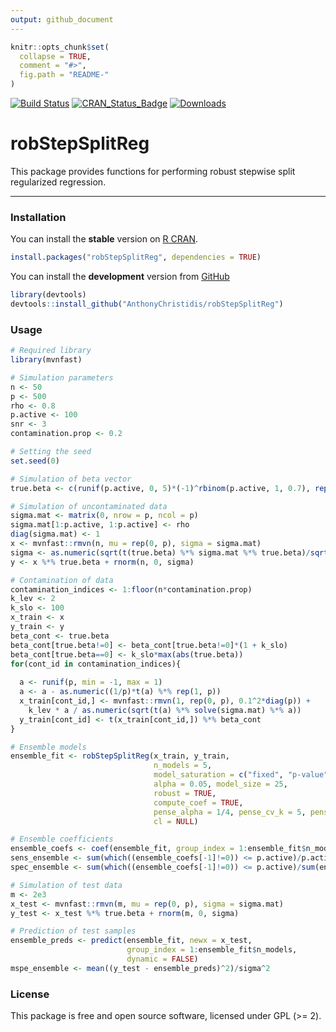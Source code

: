 ```yaml
---
output: github_document
---
```


```r
knitr::opts_chunk$set(
  collapse = TRUE,
  comment = "#>",
  fig.path = "README-"
)
```

[![Build Status](https://app.travis-ci.com/AnthonyChristidis/robStepSplitReg.svg?branch=master)](https://app.travis-ci.com/AnthonyChristidis/robStepSplitReg) [![CRAN\_Status\_Badge](http://www.r-pkg.org/badges/version/robStepSplitReg)](https://cran.r-project.org/package=robStepSplitReg) [![Downloads](http://cranlogs.r-pkg.org/badges/robStepSplitReg)](https://cran.r-project.org/package=robStepSplitReg)

robStepSplitReg
================

This package provides functions for performing robust stepwise split regularized regression.

---------------------------------------------------------------------------------------------

### Installation

You can install the **stable** version on [R CRAN](https://cran.r-project.org/package=robStepSplitReg).

```r
install.packages("robStepSplitReg", dependencies = TRUE)
```

You can install the **development** version from [GitHub](https://github.com/AnthonyChristidis/robStepSplitReg)

``` r
library(devtools)
devtools::install_github("AnthonyChristidis/robStepSplitReg")
```

### Usage

``` r
# Required library
library(mvnfast)

# Simulation parameters
n <- 50
p <- 500
rho <- 0.8
p.active <- 100
snr <- 3
contamination.prop <- 0.2

# Setting the seed
set.seed(0)

# Simulation of beta vector
true.beta <- c(runif(p.active, 0, 5)*(-1)^rbinom(p.active, 1, 0.7), rep(0, p - p.active))

# Simulation of uncontaminated data 
sigma.mat <- matrix(0, nrow = p, ncol = p)
sigma.mat[1:p.active, 1:p.active] <- rho
diag(sigma.mat) <- 1
x <- mvnfast::rmvn(n, mu = rep(0, p), sigma = sigma.mat)
sigma <- as.numeric(sqrt(t(true.beta) %*% sigma.mat %*% true.beta)/sqrt(snr))
y <- x %*% true.beta + rnorm(n, 0, sigma)

# Contamination of data 
contamination_indices <- 1:floor(n*contamination.prop)
k_lev <- 2
k_slo <- 100
x_train <- x
y_train <- y
beta_cont <- true.beta
beta_cont[true.beta!=0] <- beta_cont[true.beta!=0]*(1 + k_slo)
beta_cont[true.beta==0] <- k_slo*max(abs(true.beta))
for(cont_id in contamination_indices){
  
  a <- runif(p, min = -1, max = 1)
  a <- a - as.numeric((1/p)*t(a) %*% rep(1, p))
  x_train[cont_id,] <- mvnfast::rmvn(1, rep(0, p), 0.1^2*diag(p)) + 
    k_lev * a / as.numeric(sqrt(t(a) %*% solve(sigma.mat) %*% a))
  y_train[cont_id] <- t(x_train[cont_id,]) %*% beta_cont
}

# Ensemble models
ensemble_fit <- robStepSplitReg(x_train, y_train,
                                n_models = 5,
                                model_saturation = c("fixed", "p-value")[1],
                                alpha = 0.05, model_size = 25,
                                robust = TRUE,
                                compute_coef = TRUE,
                                pense_alpha = 1/4, pense_cv_k = 5, pense_cv_repl = 1,
                                cl = NULL)

# Ensemble coefficients
ensemble_coefs <- coef(ensemble_fit, group_index = 1:ensemble_fit$n_models)
sens_ensemble <- sum(which((ensemble_coefs[-1]!=0)) <= p.active)/p.active
spec_ensemble <- sum(which((ensemble_coefs[-1]!=0)) <= p.active)/sum(ensemble_coefs[-1]!=0)

# Simulation of test data
m <- 2e3
x_test <- mvnfast::rmvn(m, mu = rep(0, p), sigma = sigma.mat)
y_test <- x_test %*% true.beta + rnorm(m, 0, sigma)

# Prediction of test samples
ensemble_preds <- predict(ensemble_fit, newx = x_test, 
                          group_index = 1:ensemble_fit$n_models,
                          dynamic = FALSE)
mspe_ensemble <- mean((y_test - ensemble_preds)^2)/sigma^2
```

### License

This package is free and open source software, licensed under GPL (&gt;= 2).
